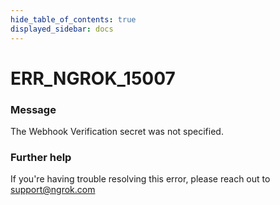 ```yaml
---
hide_table_of_contents: true
displayed_sidebar: docs
---
```



# ERR_NGROK_15007

### Message

The Webhook Verification secret was not specified.

<ErrorDetails error="err_ngrok_15007" />

### Further help

If you're having trouble resolving this error, please reach out to [support@ngrok.com](mailto:support@ngrok.com?subject=Help%20with%20ERR_NGROK_15007)

